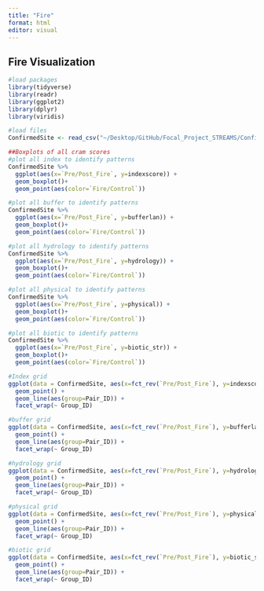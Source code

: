 ```yaml
---
title: "Fire"
format: html
editor: visual
---
```


## Fire Visualization

```r
#load packages
library(tidyverse)
library(readr)
library(ggplot2)
library(dplyr)
library(viridis)    

```

```r
#load files
ConfirmedSite <- read_csv("~/Desktop/GitHub/Focal_Project_STREAMS/ConfirmedSite.csv")
```

```r
##Boxplots of all cram scores
#plot all index to identify patterns
ConfirmedSite %>%
  ggplot(aes(x=`Pre/Post_Fire`, y=indexscore)) +
  geom_boxplot()+
  geom_point(aes(color=`Fire/Control`))

#plot all buffer to identify patterns
ConfirmedSite %>%
  ggplot(aes(x=`Pre/Post_Fire`, y=bufferlan)) +
  geom_boxplot()+
  geom_point(aes(color=`Fire/Control`))

#plot all hydrology to identify patterns
ConfirmedSite %>%
  ggplot(aes(x=`Pre/Post_Fire`, y=hydrology)) +
  geom_boxplot()+
  geom_point(aes(color=`Fire/Control`))

#plot all physical to identify patterns
ConfirmedSite %>%
  ggplot(aes(x=`Pre/Post_Fire`, y=physical)) +
  geom_boxplot()+
  geom_point(aes(color=`Fire/Control`))

#plot all biotic to identify patterns
ConfirmedSite %>%
  ggplot(aes(x=`Pre/Post_Fire`, y=biotic_str)) +
  geom_boxplot()+
  geom_point(aes(color=`Fire/Control`))


```

```r
#Index grid
ggplot(data = ConfirmedSite, aes(x=fct_rev(`Pre/Post_Fire`), y=indexscore, color=`Fire/Control`)) +
  geom_point() + 
  geom_line(aes(group=Pair_ID)) +
  facet_wrap(~ Group_ID) 

```

```r
#buffer grid
ggplot(data = ConfirmedSite, aes(x=fct_rev(`Pre/Post_Fire`), y=bufferlan, color=`Fire/Control`)) +
  geom_point() + 
  geom_line(aes(group=Pair_ID)) +
  facet_wrap(~ Group_ID) 

```

```r
#hydrology grid
ggplot(data = ConfirmedSite, aes(x=fct_rev(`Pre/Post_Fire`), y=hydrology, color=`Fire/Control`)) +
  geom_point() + 
  geom_line(aes(group=Pair_ID)) +
  facet_wrap(~ Group_ID) 

```

```r
#physical grid
ggplot(data = ConfirmedSite, aes(x=fct_rev(`Pre/Post_Fire`), y=physical, color=`Fire/Control`)) +
  geom_point() + 
  geom_line(aes(group=Pair_ID)) +
  facet_wrap(~ Group_ID) 

```

```r
#biotic grid
ggplot(data = ConfirmedSite, aes(x=fct_rev(`Pre/Post_Fire`), y=biotic_str, color=`Fire/Control`)) +
  geom_point() + 
  geom_line(aes(group=Pair_ID)) +
  facet_wrap(~ Group_ID) 

```
